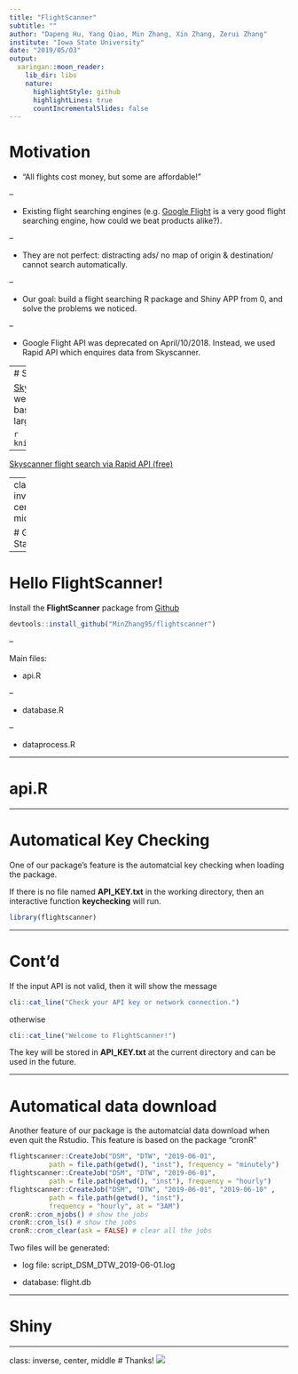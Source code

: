 ```yaml
---
title: "FlightScanner"
subtitle: ""
author: "Dapeng Hu, Yang Qiao, Min Zhang, Xin Zhang, Zerui Zhang"
institute: "Iowa State University"
date: "2019/05/03"
output:
  xaringan::moon_reader:
    lib_dir: libs
    nature:
      highlightStyle: github
      highlightLines: true
      countIncrementalSlides: false
---
```


# Motivation 

- "All flights cost money, but some are affordable!"

--

- Existing flight searching engines (e.g. [Google Flight](https://www.google.com/flights?hl=en#flt=/m/02j3w..2019-05-20*./m/02j3w.2019-05-24;c:USD;e:1;ls:1w;sd:0;t:h) is a very good flight searching engine, how could we beat products alike?).

--

- They are not perfect: distracting ads/ no map of origin & destination/ cannot search automatically.

--

- Our goal: build a flight searching R package and Shiny APP from 0, and solve the problems we noticed. 

--

- Google Flight API was deprecated on April/10/2018. Instead, we used Rapid API which enquires data from Skyscanner.

---
# Skyscanner

[Skyscanner](https://www.skyscanner.com/) is a travel fare aggregator website and travel metasearch engine based in Scotland, owned by Ctrip, the largest travel company in China.

```r
knitr::include_graphics('skyscanner.png')
```

--

[Skyscanner flight search via Rapid API (free)](https://rapidapi.com/skyscanner/api/skyscanner-flight-search)

---
class: inverse, center, middle

# Get Started

---

# Hello FlightScanner!

Install the **FlightScanner** package from [Github](https://github.com/MinZhang95/flightscanner)

```r
devtools::install_github("MinZhang95/flightscanner")
```

--

Main files:

- api.R

--

- database.R

--

- dataprocess.R

---

# api.R

---

# Automatical Key Checking

One of our package's feature is the automatcial key checking when loading the package.

If there is no file named **API_KEY.txt** in the working directory, then an interactive function **keychecking** will run.

```r
library(flightscanner)
```

---

# Cont'd

If the input API is not valid, then it will show the message 

```r
cli::cat_line("Check your API key or network connection.")
```

otherwise

```r
cli::cat_line("Welcome to FlightScanner!")
```

The key will be stored in **API_KEY.txt** at the current directory and can be used in the future.

---

# Automatical data download

Another feature of our package is the automatcial data download when even quit the Rstudio. This feature is based on the package "cronR"

```r
flightscanner::CreateJob("DSM", "DTW", "2019-06-01",
          path = file.path(getwd(), "inst"), frequency = "minutely")
flightscanner::CreateJob("DSM", "DTW", "2019-06-01", 
          path = file.path(getwd(), "inst"), frequency = "hourly")
flightscanner::CreateJob("DSM", "DTW", "2019-06-01", "2019-06-10" , 
          path = file.path(getwd(), "inst"), 
          frequency = "hourly", at = "3AM")
cronR::cron_njobs() # show the jobs
cronR::cron_ls() # show the jobs
cronR::cron_clear(ask = FALSE) # clear all the jobs
```

Two files will be generated:

- log file: script_DSM_DTW_2019-06-01.log

- database: flight.db

---

# Shiny

---
class: inverse, center, middle
# Thanks! 
![](thx.jpeg)
  
